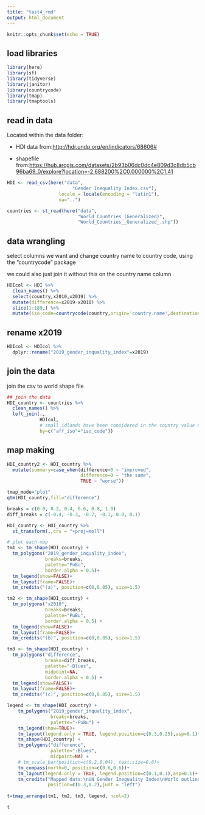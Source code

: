 ```yaml
---
title: "tast4_rmd"
output: html_document
---
```


```r
knitr::opts_chunk$set(echo = TRUE)
```

## load libraries

```r
library(here)
library(sf)
library(tidyverse)
library(janitor)
library(countrycode)
library(tmap)
library(tmaptools)
```

## read in data

Located within the data folder:

-   HDI data from:<http://hdr.undp.org/en/indicators/68606#>

-   shapefile from:<https://hub.arcgis.com/datasets/2b93b06dc0dc4e809d3c8db5cb96ba69_0/explore?location=-2.688200%2C0.000000%2C1.41>

```r
HDI <- read_csv(here("data",
                        "Gender Inequality Index.csv"),
                   locale = locale(encoding = "latin1"),
                   na="..")

countries <- st_read(here("data",
                          "World_Countries_(Generalized)",
                          "World_Countries__Generalized_.shp"))
```

## data wrangling

select columns we want and change country name to country code, using the "countrycode" package

we could also just join it without this on the country name column

```r
HDIcol <- HDI %>% 
  clean_names() %>% 
  select(country,x2010,x2019) %>% 
  mutate(difference=x2019-x2010) %>% 
  slice(1:189,) %>% 
  mutate(iso_code=countrycode(country,origin='country.name',destination='iso2c'))

```

## rename x2019
```r
HDIcol <- HDIcol %>% 
  dplyr::rename("2019_gender_inquality_index"=x2019)
```


## join the data

join the csv to world shape file


```r
## join the data
HDI_country <- countries %>% 
  clean_names() %>% 
  left_join(.,
            HDIcol,
            # small idlands have been considered in the country value not their own value 
            by=c("aff_iso"="iso_code")) 
```

## map making

```r
HDI_country2 <- HDI_country %>% 
  mutate(summary=case_when(difference>0 ~ "improved",
                           difference=0 ~ "the same",
                           TRUE ~ "worse"))
```

```r
tmap_mode="plot"
qtm(HDI_country,fill="difference")
```


```r
breaks = c(0.0, 0.2, 0.4, 0.6, 0.8, 1.0)
diff_breaks = c(-0.4, -0.3, -0.2, -0.1, 0.0, 0.1)

HDI_country <- HDI_country %>% 
  st_transform(.,crs = "+proj=moll")

# plot each map
tm1 <- tm_shape(HDI_country) + 
  tm_polygons("2019_gender_inquality_index", 
              breaks=breaks,
              palette="PuBu",
              border.alpha = 0.5)+
  tm_legend(show=FALSE)+
  tm_layout(frame=FALSE)+
  tm_credits("(a)", position=c(0,0.85), size=1.5)

tm2 <- tm_shape(HDI_country) + 
  tm_polygons("x2010",
              breaks=breaks, 
              palette="PuBu",
              border.alpha = 0.5) + 
  tm_legend(show=FALSE)+
  tm_layout(frame=FALSE)+
  tm_credits("(b)", position=c(0,0.85), size=1.5)

tm3 <- tm_shape(HDI_country) + 
  tm_polygons("difference",
              breaks=diff_breaks, 
              palette="-Blues",
              midpoint=NA,
              border.alpha = 0.5) + 
  tm_legend(show=FALSE)+
  tm_layout(frame=FALSE)+
  tm_credits("(c)", position=c(0,0.85), size=1.5)

legend <- tm_shape(HDI_country) +
    tm_polygons("2019_gender_inquality_index",
                breaks=breaks,
                palette="-PuBu") +
    tm_legend(show=TRUE)+
    tm_layout(legend.only = TRUE, legend.position=c(0.3,0.25),asp=0.1)+
    tm_shape(HDI_country) +
    tm_polygons("difference",
                palette="-Blues",
                midpoint=NA) +
    # tm_scale_bar(position=c(0.2,0.04), text.size=0.6)+
    tm_compass(north=0, position=c(0.6,0.6))+
    tm_layout(legend.only = TRUE, legend.position=c(0.1,0.1),asp=0.1)+
    tm_credits("Mapped data:\nUN Gender Inequality Index\nWorld outline:\nArcGIS Hub",
               position=c(0.3,0.2),just = "left")
  
t=tmap_arrange(tm1, tm2, tm3, legend, ncol=2)

t
```

